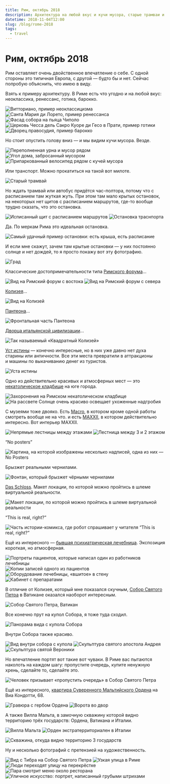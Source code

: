 ```yaml
---
title: Рим, октябрь 2018
description: Архитектура на любой вкус и кучи мусора, старые трамваи и ужасная транспортная система, солнце и град, некатолические кладбище и MAXXII, Ватикан и обдиралово, психлечебница и Мальтийский Орден.
datetime: 2018-11-04T12:00
slug: /blog/rome-2018
tags:
  - travel
---
```


# Рим, октябрь 2018

Рим оставляет очень двойственное впечатление о себе. С одной стороны это типичная Европа, с другой — будто бы и нет. Сейчас попробую объяснить, что имею в виду.

Взять к примеру архитектуру. В Риме есть что угодно и на любой вкус: неоклассика, ренессанс, готика, барокко.

![Витториано, пример неоклассицизма](/img/blog/rome-2018/1.jpg)
![Санта Мария ди Лорето, пример ренессанса](/img/blog/rome-2018/2.jpg)
![Фасад собора на пьяца Чиполо](/img/blog/rome-2018/3.jpg)
![Церковь Чесса дель Сакро Куоре ди Гесо в Прати, пример готики](/img/blog/rome-2018/4.jpg)
![Дворец правосудия, пример барокко](/img/blog/rome-2018/5.jpg)

Но стоит опустить голову вниз — и мы видим кучи мусора. Везде.

![Переполненная урна и мусор рядом](/img/blog/rome-2018/6.jpg)
![Угол дома, забросанный мусором](/img/blog/rome-2018/7.jpg)
![Припаркованный велосипед рядом с кучей мусора](/img/blog/rome-2018/cover.jpg)

Или транспорт. Можно прокатиться на такой вот милоте.

![Старый трамвай](/img/blog/rome-2018/9.jpg)

Но ждать трамвай или автобус придётся час-полтора, потому что с расписанием там жуткая жуть. При этом там мало крытых остановок, на некоторых нет щитов с расписанием маршрутов, где-то вообще трудно сказать, что это остановка.

![Исписанный щит с расписанием маршрутов](/img/blog/rome-2018/10.jpg)
![Остановка траснпорта](/img/blog/rome-2018/11.jpg)

Да. По меркам Рима это идеальная остановка.

![Самый удачный пример остановки: есть крыша, есть расписание](/img/blog/rome-2018/12.jpg)

И если мне скажут, зачем там крытые остановки — у них постоянно солнце и нет дождей, то я просто покажу вот эту фотографию.

![Град](/img/blog/rome-2018/13.jpg)

Классические достопримечательности типа [Римского форума](https://ru.wikipedia.org/wiki/Римский_форум)...

![Вид на Римский форум с востока](/img/blog/rome-2018/14.jpg)
![Вид на Римский форум с севера](/img/blog/rome-2018/15.jpg)

[Колизея](https://ru.wikipedia.org/wiki/Колизей)...

![Вид на Колизей](/img/blog/rome-2018/16.jpg)

[Пантеона](<https://ru.wikipedia.org/wiki/Пантеон_(Рим)>)...

![Фронтальная часть Пантеона](/img/blog/rome-2018/18.jpg)

[Дворца итальянской цивилизации](https://ru.wikipedia.org/wiki/Дворец_итальянской_цивилизации)...

![Так называемый «Квадратный Колизей»](/img/blog/rome-2018/17.jpg)

[Уст истины](https://ru.wikipedia.org/wiki/Уста_истины) — конечно интересные, но в них уже давно нет духа старины или античности. Все эти места превратили в аттракционы и машины по выкачиванию денег из туристов.

![Уста истины](/img/blog/rome-2018/19.jpg)

Одно из действительно красивых и атмосферных мест — это [некатолическое кладбище](https://ru.wikipedia.org/wiki/Римское_некатолическое_кладбище) на юге города.

![Захоронения на Римском некатолическом кладбище](/img/blog/rome-2018/20.jpg)
![На рассвете Солнце очень красиво освещает ухоженные надгробия](/img/blog/rome-2018/21.jpg)

С музеями тоже двояко. Есть [Macro](https://www.museomacro.it), в котором кроме одной работы смотреть вообще не на что. и есть [MAXXII](https://www.maxxi.art), в котором действительно интересно. Вот интерьер MAXXII.

![Непрямые лестницы между этажами](/img/blog/rome-2018/22.jpg)
![Лестница между 3 и 2 этажом](/img/blog/rome-2018/23.jpg)

“No posters”

![Картина, на которой изображены несколько надписей, одна из них — No Posters](/img/blog/rome-2018/24.jpg)

Брызжет реальными чернилами.

![Фонтан, который брызжет чёрными чернилами](/img/blog/rome-2018/25.jpg)

[Das Schloss](<https://ru.wikipedia.org/wiki/Замок_(роман)>). Макет локации, по которой
можно пройтись в шлеме виртуальной реальности.

![Макет локации, по которой можно пройтись в шлеме виртуальной реальности](/img/blog/rome-2018/26.jpg)

“This is real, right?”

![Часть истории-комикса, где робот спрашивает у читателя “This is real, right?”](/img/blog/rome-2018/27.jpg)

Ещё из интересного — [бывшая психиатрическая лечебница](http://www.museodellamente.it). Экспозиция короткая, но атмосферная.

![Портреты пациентов, которые написал один из работников лечебницы](/img/blog/rome-2018/28.jpg)
![Копии записей одного из пациентов](/img/blog/rome-2018/29.jpg)
![Оборудование лечебницы, «вшитое» в стену](/img/blog/rome-2018/30.jpg)
![Кабинет с препаратами](/img/blog/rome-2018/31.jpg)

В отличие от Колизея, который мне показался скучным, [Собор Святого Петра](https://ru.wikipedia.org/wiki/Собор_Святого_Петра) в Ватикане оказался наоборот интересным.

![Собор Святого Петра, Ватикан](/img/blog/rome-2018/32.jpg)

Все конечно прут на купол Собора, я тоже туда сходил.

![Панорама вида с купола Собора](/img/blog/rome-2018/33.jpg)

Внутри Собора также красиво.

![Вид внутри собора с купола](/img/blog/rome-2018/34.jpg)
![Скульптура святого апостола Андрея](/img/blog/rome-2018/35.jpg)
![Скульптура святой Вероники](/img/blog/rome-2018/36.jpg)

Но впечатление портят вот такие вот чуваки. В Риме вас пытаются наколоть на каждом шагу: пропустите очередь, купите ненужную хрень, сделайте то, сделайте это.

![Человек призывает «пропустить очередь» в Собор Святого Петра](/img/blog/rome-2018/37.jpg)

Ещё из интересного, [квартира Суверенного Мальтийского Ордена](http://www.cheap-trip.eu/ru/2013/02/21/maltyjskyj-orden-ynteresnyij-anklav-v-ryme-kak-pobyivat-v-samom-malenkom-hosudarstve-myra-kotoroe-prazdnuet-svoe-900-letye-2/) на Виа Кондотти, 68.

![Гравюра с гербом Ордена](/img/blog/rome-2018/38.jpg)
![Ворота во двор](/img/blog/rome-2018/39.jpg)

А также Вилла Мальта, в замочную скважину которой видно территорию трёх государств: Ордена, Ватикана и Италии.

![Вилла Мальта](/img/blog/rome-2018/40.jpg)
![Орден экстратерриториален в Италии](/img/blog/rome-2018/41.jpg)

![Скважина, откуда видно территорию 3 государств](/img/blog/rome-2018/42.jpg)

Ну и несколько фотографий с претензией на художественность.

![Вид с Тибра на Собор Святого Петра](/img/blog/rome-2018/43.jpg)
![Узкая улица в Риме](/img/blog/rome-2018/44.jpg)
![Люди переходят улицу на перекрёстке](/img/blog/rome-2018/45.jpg)
![Пара смотрит меню около ресторана](/img/blog/rome-2018/46.jpg)
![Уличное искусство: портрет, написанный грубыми штрихами](/img/blog/rome-2018/47.jpg)
